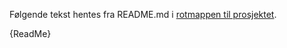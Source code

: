 
<Meta title="Readme" />

Følgende tekst hentes fra README.md i <a href="https://github.com/Kystverket/styrbord">rotmappen til prosjektet</a>.

<Markdown>{ReadMe}</Markdown>
